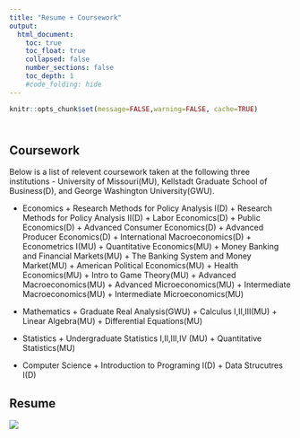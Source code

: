 ```yaml
---
title: "Resume + Coursework"
output:
  html_document:
    toc: true
    toc_float: true
    collapsed: false
    number_sections: false
    toc_depth: 1
    #code_folding: hide
---
```


```r
knitr::opts_chunk$set(message=FALSE,warning=FALSE, cache=TRUE)
```

</style>

<div class="row" style="padding-top: 10px;">
<div class="col-sm-6">

# Coursework
Below is a list of relevent coursework taken at the following three institutions - University of Missouri(MU), Kellstadt Graduate School of Business(D), and George Washington University(GWU).

* Economics
      + Research Methods for Policy Analysis I(D)
      + Research Methods for Policy Analysis II(D)
      + Labor Economics(D)
      + Public Economics(D)
      + Advanced Consumer Economics(D)
      + Advanced Producer Economics(D)
      + International Macroeconomics(D)
      + Econometrics I(MU)
      + Quantitative Economics(MU)
      + Money Banking and Financial Markets(MU)
      + The Banking System and Money Market(MU)
      + American Political Economics(MU)
      + Health Economics(MU)
      + Intro to Game Theory(MU)
      + Advanced Macroeconomics(MU)
      + Advanced Microeconomics(MU)
      + Intermediate Macroeconomics(MU)
      + Intermediate Microeconomics(MU)

* Mathematics
      + Graduate Real Analysis(GWU)
      + Calculus I,II,III(MU)
      + Linear Algebra(MU)
      + Differential Equations(MU)
* Statistics
      + Undergraduate Statistics I,II,III,IV (MU)
      + Quantitative Statistics(MU)
* Computer Science
      + Introduction to Programing I(D)
      + Data Strucutres I(D)


</div>
<div class="col-sm-6">
# Resume
<a href = "https://github.com/lmnathe/LucasNathe/blob/master/resume/resume.jpg">
![](resume/resume.jpg)
</a>
</div>

